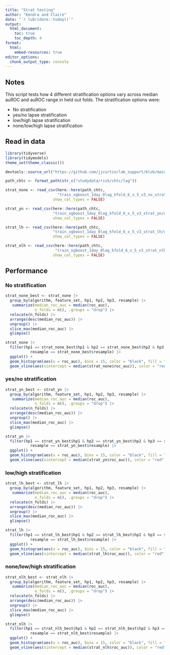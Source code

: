 ```yaml
---
title: "Strat testing"
author: "Kendra and Claire"
date: "`r lubridate::today()`"
output: 
  html_document:
    toc: true 
    toc_depth: 4
format:
  html:
    embed-resources: true
editor_options: 
  chunk_output_type: console
---
```


## Notes

This script tests how 4 different stratification options vary across median auROC and auROC range in held out folds. The stratification options were:   

- No stratification
- yes/no lapse stratification
- low/high lapse stratification
- none/low/high lapse stratification 


## Read in data
```r
library(tidyverse)
library(tidymodels)
theme_set(theme_classic()) 

devtools::source_url("https://github.com/jjcurtin/lab_support/blob/main/format_path.R?raw=true")

path_chtc <- format_path(str_c("studydata/risk/chtc/lag"))
```


```r
strat_none <- read_csv(here::here(path_chtc, 
                       "train_xgboost_1day_0lag_kfold_6_x_5_v3_no_strat/output/batch_results.csv"),
                     show_col_types = FALSE) 

strat_yn <- read_csv(here::here(path_chtc, 
                     "train_xgboost_1day_0lag_kfold_6_x_5_v3_strat_yn/output/batch_results.csv"),
                     show_col_types = FALSE) 

strat_lh <- read_csv(here::here(path_chtc, 
                     "train_xgboost_1day_0lag_kfold_6_x_5_v3_strat_lh/output/batch_results.csv"),
                     show_col_types = FALSE)

strat_nlh <- read_csv(here::here(path_chtc, 
                      "train_xgboost_1day_0lag_kfold_6_x_5_v3_strat_nlh/output/batch_results.csv"),
                     show_col_types = FALSE) 
```


## Performance

### No stratification
```r
strat_none_best <- strat_none |> 
  group_by(algorithm, feature_set, hp1, hp2, hp3, resample) |> 
   summarize(median_roc_auc = median(roc_auc),
             n_folds = n(), .groups = "drop") |> 
  relocate(n_folds) |> 
  arrange(desc(median_roc_auc)) |> 
  ungroup() |> 
  slice_max(median_roc_auc) |> 
  glimpse()

strat_none |> 
  filter(hp1 == strat_none_best$hp1 & hp2 == strat_none_best$hp2 & hp3 == strat_none_best$hp3 &
           resample == strat_none_best$resample) |> 
  ggplot() +
  geom_histogram(aes(x = roc_auc), bins = 15, color = "black", fill = "light grey")  +
  geom_vline(aes(xintercept = median(strat_none$roc_auc)), color = "red")
```

### yes/no stratification
```r
strat_yn_best <- strat_yn |> 
  group_by(algorithm, feature_set, hp1, hp2, hp3, resample) |> 
   summarize(median_roc_auc = median(roc_auc),
             n_folds = n(), .groups = "drop") |> 
  relocate(n_folds) |> 
  arrange(desc(median_roc_auc)) |> 
  ungroup() |> 
  slice_max(median_roc_auc) |> 
  glimpse()

strat_yn |> 
  filter(hp1 == strat_yn_best$hp1 & hp2 == strat_yn_best$hp2 & hp3 == strat_yn_best$hp3 &
           resample == strat_yn_best$resample) |> 
  ggplot() +
  geom_histogram(aes(x = roc_auc), bins = 15, color = "black", fill = "light grey")  +
  geom_vline(aes(xintercept = median(strat_yn$roc_auc)), color = "red")
```

### low/high stratification
```r
strat_lh_best <- strat_lh |> 
  group_by(algorithm, feature_set, hp1, hp2, hp3, resample) |> 
   summarize(median_roc_auc = median(roc_auc),
             n_folds = n(), .groups = "drop") |> 
  relocate(n_folds) |> 
  arrange(desc(median_roc_auc)) |> 
  ungroup() |> 
  slice_max(median_roc_auc) |> 
  glimpse()

strat_lh |> 
  filter(hp1 == strat_lh_best$hp1 & hp2 == strat_lh_best$hp2 & hp3 == strat_lh_best$hp3 &
           resample == strat_lh_best$resample) |> 
  ggplot() +
  geom_histogram(aes(x = roc_auc), bins = 15, color = "black", fill = "light grey")  +
  geom_vline(aes(xintercept = median(strat_lh$roc_auc)), color = "red")
```

### none/low/high stratification
```r
strat_nlh_best <- strat_nlh |> 
  group_by(algorithm, feature_set, hp1, hp2, hp3, resample) |> 
   summarize(median_roc_auc = median(roc_auc),
             n_folds = n(), .groups = "drop") |> 
  relocate(n_folds) |> 
  arrange(desc(median_roc_auc)) |> 
  ungroup() |> 
  slice_max(median_roc_auc) |> 
  glimpse()

strat_nlh |> 
  filter(hp1 == strat_nlh_best$hp1 & hp2 == strat_nlh_best$hp2 & hp3 == strat_nlh_best$hp3 &
           resample == strat_nlh_best$resample) |> 
  ggplot() +
  geom_histogram(aes(x = roc_auc), bins = 15, color = "black", fill = "light grey")  +
  geom_vline(aes(xintercept = median(strat_nlh$roc_auc)), color = "red")
```

